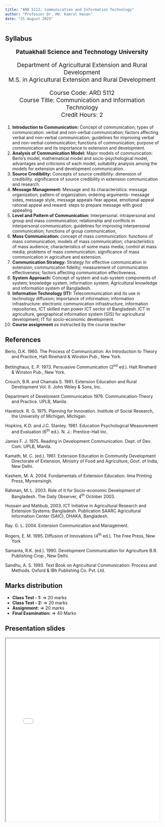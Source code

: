 ```yaml
---
title: "ARD 5112: Communication and Information Technology"
author: "Professor Dr. Md. Kamrul Hasan"
date: "25 August 2025"
---
```


## Syllabus

::: {style="text-align: center; font-size: 1.2rem;"}

**Patuakhali Science and Technology University** 

Department of Agricultural Extension and Rural Development  
M.S. in Agricultural Extension and Rural Development  

Course Code: ARD 5112  
Course Title: Communication and Information Technology  
Credit Hours: 2  

:::


1.  **Introduction to Communication:** Concept of communication; types of communication: verbal and non-verbal communication; factors affecting verbal and non-verbal communication; guidelines for improving verbal and non-verbal communication; functions of communication; purpose of communication and its importance to extension and development.
2.  **Analysis of Communication Model:** Major models of communication: Berlo’s model, mathematical model and socio-psychological model, advantages and criticisms of each model, suitability analysis among the models for extension and development communication.
3.  **Source Credibility:** Concepts of source credibility: dimension of credibility. significance of source credibility in extension communication and research.
4.  **Message Management:** Message and its characteristics: message organization; pattern of organization; ordering arguments- message sides, message style, message appeals-fear appeal, emotional appeal rational appeal and reward: steps to prepare message with good appealing
5.  **Level and Pattern of Communication:** Interpersonal. intrapersonal and group and mass communication; relationship and conflicts in interpersonal communication; guidelines for improving interpersonal communication; functions of group communication,
6.  **Mass Communication:** concept of mass communication: functions of mass communication; models of mass communication; characteristics of mass audience; characteristics of some mass media; control at mass media; problems of mass communication. significance of mass communication in agriculture and extension.
7.  **Communication Strategy:** Strategy for effective communication in extension; communication fidelity; measurement of communication effectiveness; factors affecting communication effectiveness.
8.  **System Approach:** Concept of system and sub-system components of system; knowledge system, information system; Agricultural knowledge and information system of Bangladesh.
9.  **Information Technology (IT):** Telecommunication and its use in technology diffusion; importance of information; information infrastructure: electronic communication infrastructure, information repositories, ICT skilled man power ICT sector of Bangladesh. ICT in agriculture, geographical information system (GIS) for agricultural development; IT for socio-economic development.
10. **Course assignment** as instructed by the course teacher

## References

::: hanging-indent
Berlo, D.K.
1960.
The Process of Communication: An Introduction to Theory and Practice, Halt Rinehard & Winston Pub., New York.
:::
::: hanging-indent
Bettinghaus, E. P. 1973.
Persuasive Communication (2^nd^ ed.).
Halt Rinehard & Winston Pub., New York.
:::
::: hanging-indent
Crouch, B.R.
and Chamala S.
1981.
Extension Education and Rural Development Vol.
II. John Weley & Sons, Inc.
:::
::: hanging-indent
Department of Develoment Communication 1976.
Communication-Theory and Practice.
UPLB, Manila.
:::
::: hanging-indent
Havelock.
R. G.
1975.
Planning for Innovation.
Institute of Social Research, the University of Michigan, Michigan.
:::
::: hanging-indent
Hopkins, K.D.
and J.C.
Stanley.
1981.
Education Psychological Measurement and Evaluation (6^th^ ed.).
N.
J.: Prentice-Hall Inc.
:::
::: hanging-indent
James F. J.
1975.
Reading in Development Communication.
Dept. of Dev.
Com.
UPLB, Manila.
:::
::: hanging-indent
Kamath, M. C.
(ed.).
1961.
Extension Education in Community Development Directorate of Extension, Ministry of Food and Agriculture, Govt.
of India, New Delhi.
:::
::: hanging-indent
Kashem, M. A.
2004.
Fundamentals of Extension Education.
lima Printing Press, Mymensingh.
:::
::: hanging-indent
Rahman, M. L.
2003.
Role of It for Socio-economic Development of Bangladesh.
The Daily Observer, 4^th^ October 2003.
:::
::: hanging-indent
Hussain and Mahbub, 2003.
ICT Initiative in Agricultural Research and Extension Systems: Bangladesh.
Publication SAARC Agricultural Information Center (SAIC), DHAKA, Bangladesh.
:::
::: hanging-indent
Ray.
G. L.
2004.
Extension Communication and Management.
:::
::: hanging-indent
Rogers, E. M.
1995.
Diffusion of Innovations (4^th^ ed.).
The Free Press, New York
:::
::: hanging-indent
Samanta, R.K.
(ed.).
1990.
Development Communication for Agriculture B.R. Publishing Crop., New Delhi.
:::
::: hanging-indent
Sandhu, A. S.
1993.
Text Book on Agricultural Communication: Process and Methods.
Oxford & IBh Publishing Co.
Pvt.
Ltd.
:::


## Marks distribution

- **Class Test - 1:** ⇒ 20 marks
- **Class Test - 2:** ⇒ 20 marks  
- **Assignment:** ⇒ 20 marks
- **Final Examination:** ⇒ 40 Marks


## Presentation slides

```{=html}
<iframe src="/blogs/ARD5112.html" width="100%" height="600px"></iframe>
```